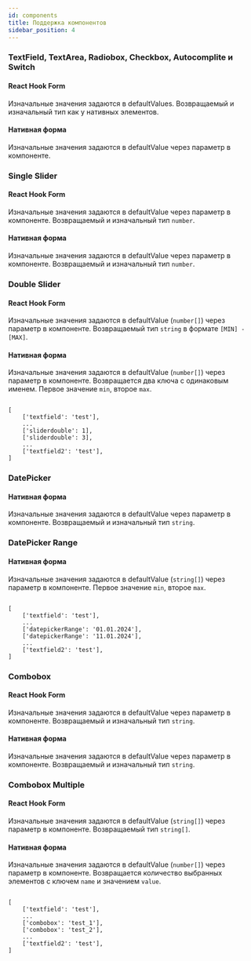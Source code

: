 ```yaml
---
id: components
title: Поддержка компонентов
sidebar_position: 4
---
```


### TextField, TextArea, Radiobox, Checkbox, Autocomplite и Switch

#### React Hook Form

Изначальные значения задаются в defaultValues. Возвращаемый и изначальный тип как у нативных элементов.

#### Нативная форма 

Изначальные значения задаются в defaultValue через параметр в компоненте.


### Single Slider

#### React Hook Form

Изначальные значения задаются в defaultValue через параметр в компоненте. Возвращаемый и изначальный тип `number`.

#### Нативная форма 

Изначальные значения задаются в defaultValue через параметр в компоненте. Возвращаемый и изначальный тип `number`.


### Double Slider

#### React Hook Form

Изначальные значения задаются в defaultValue (`number[]`) через параметр в компоненте. Возвращаемый тип `string` в формате `[MIN] - [MAX]`.

#### Нативная форма 

Изначальные значения задаются в defaultValue (`number[]`) через параметр в компоненте. Возвращается два ключа с одинаковым именем. Первое значение `min`, второе `max`. 
```

[
    ['textfield': 'test'],
    ...
    ['sliderdouble': 1],
    ['sliderdouble': 3],
    ...
    ['textfield2': 'test'],
]

```


### DatePicker

#### Нативная форма 

Изначальные значения задаются в defaultValue через параметр в компоненте. Возвращаемый и изначальный тип `string`.


### DatePicker Range

#### Нативная форма 

Изначальные значения задаются в defaultValue (`string[]`) через параметр в компоненте. Первое значение `min`, второе `max`. 

```

[
    ['textfield': 'test'],
    ...
    ['datepickerRange': '01.01.2024'],
    ['datepickerRange': '11.01.2024'],
    ...
    ['textfield2': 'test'],
]
```



### Combobox

#### React Hook Form

Изначальные значения задаются в defaultValue через параметр в компоненте. Возвращаемый и изначальный тип `string`.

#### Нативная форма 

Изначальные значения задаются в defaultValue через параметр в компоненте. Возвращаемый и изначальный тип `string`.


### Combobox Multiple

#### React Hook Form

Изначальные значения задаются в defaultValue (`string[]`) через параметр в компоненте. Возвращаемый тип `string[]`.

#### Нативная форма 

Изначальные значения задаются в defaultValue (`number[]`) через параметр в компоненте. Возвращается количество выбранных элементов с ключем `name` и значением `value`. 
```

[
    ['textfield': 'test'],
    ...
    ['combobox': 'test_1'],
    ['combobox': 'test_2'],
    ...
    ['textfield2': 'test'],
]

```

